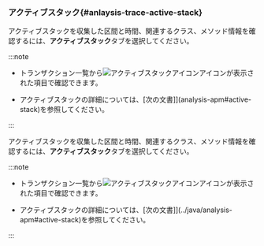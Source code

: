 ### アクティブスタック{#anlaysis-trace-active-stack}

<Xclude product='kubernetes'>

<ImgLang img="analysis-tx-active-stack.png" desc="アクティブスタック" />

アクティブスタックを収集した区間と時間、関連するクラス、メソッド情報を確認するには、**アクティブスタック**タブを選択してください。 

:::note

-   トランザクション一覧から![アクティブスタックアイコン](/img/ic-s-active-stack.svg)アイコンが表示された項目で確認できます。

-   アクティブスタックの詳細については、[次の文書]](analysis-apm#active-stack)を参照してください。

:::

</Xclude>

<InDoc product='kubernetes'>

<ImgLang img="analysis-tx-active-stack.png" desc="アクティブスタック" />

アクティブスタックを収集した区間と時間、関連するクラス、メソッド情報を確認するには、**アクティブスタック**タブを選択してください。 

:::note

-   トランザクション一覧から![アクティブスタックアイコン](/img/ic-s-active-stack.svg)アイコンが表示された項目で確認できます。

-   アクティブスタックの詳細については、[次の文書]](../java/analysis-apm#active-stack)を参照してください。

:::

</InDoc>
